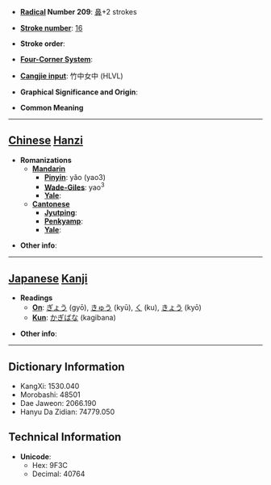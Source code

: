 * '''[[Wiktionary:Chinese radical index| Radical]] Number 209''': [[Wiktionary:Chinese radical index 鼻|鼻]]+2 strokes

* '''[[Wiktionary:Chinese total strokes index|Stroke number]]''': [[Wiktionary:Chinese total strokes index 16|16]]

* '''Stroke order''': 

* '''[[Wiktionary:Chinese four corner index|Four-Corner System]]''': 

* '''[[Wiktionary:Chinese Cangjie index|Cangjie input]]''': 竹中女中 (HLVL)

* '''Graphical Significance and Origin''': 

* '''Common Meaning'''

----

== [[Chinese]] [[Hanzi]] ==

* '''Romanizations'''
** '''[[Mandarin]]'''
*** '''[[Pinyin]]''': yǎo (yao3)
*** '''[[Wade-Giles]]''': yao<sup>3</sup>
*** '''[[Yale]]''': 
** '''[[Cantonese]]'''
*** '''[[Jyutping]]''':
*** '''[[Penkyamp]]''': 
*** '''[[Yale]]''': 

* '''Other info''': 

----

== [[Japanese]] [[Kanji]] ==

* '''Readings'''
** '''[[On]]''': [[ぎょう]] (gyō), [[きゅう]] (kyū), [[く]] (ku), [[きょう]] (kyō)
** '''[[Kun]]''': [[かぎばな]] (kagibana)

* '''Other info''':  

----

== Dictionary Information ==

* KangXi: 1530.040
* Morobashi: 48501
* Dae Jaweon: 2066.190
* Hanyu Da Zidian: 74779.050

== Technical Information ==

* '''Unicode''':
** Hex: 9F3C
** Decimal: 40764